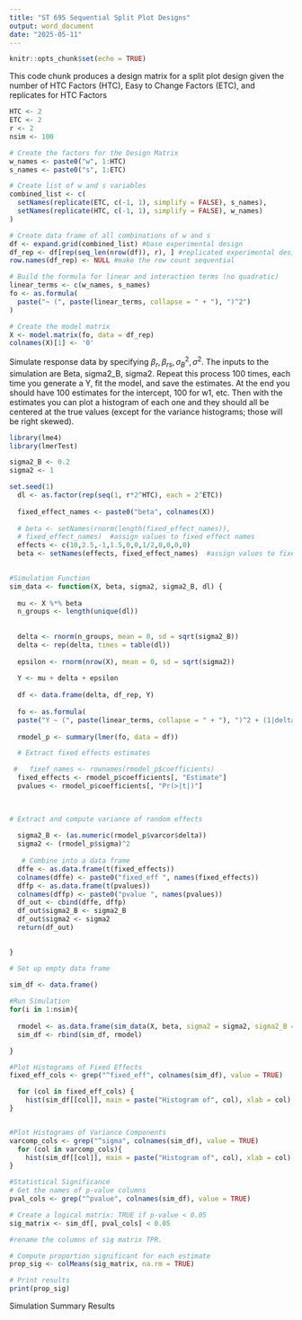 ---
title: "ST 695 Sequential Split Plot Designs"
output: word_document
date: "2025-05-11"
---

```{r setup, include=FALSE}
knitr::opts_chunk$set(echo = TRUE)
```

This code chunk produces a design matrix for a split plot design given the number of HTC Factors (HTC), Easy to Change Factors (ETC), and replicates for HTC Factors 
```{r }

HTC <- 2
ETC <- 2
r <- 2
nsim <- 100

# Create the factors for the Design Matrix
w_names <- paste0("w", 1:HTC)
s_names <- paste0("s", 1:ETC)

# Create list of w and s variables
combined_list <- c(
  setNames(replicate(ETC, c(-1, 1), simplify = FALSE), s_names),
  setNames(replicate(HTC, c(-1, 1), simplify = FALSE), w_names)
)

# Create data frame of all combinations of w and s
df <- expand.grid(combined_list) #base experimental design
df_rep <- df[rep(seq_len(nrow(df)), r), ] #replicated experimental design
row.names(df_rep) <- NULL #make the row count sequential

# Build the formula for linear and interaction terms (no quadratic)
linear_terms <- c(w_names, s_names)
fo <- as.formula(
  paste("~ (", paste(linear_terms, collapse = " + "), ")^2")
)

# Create the model matrix
X <- model.matrix(fo, data = df_rep)
colnames(X)[1] <- '0'

```


Simulate response data by specifying $\beta_r, \beta_{rs}, \sigma^2_B, \sigma^2$. The inputs to the simulation are Beta, sigma2_B, sigma2. Repeat this process 100 times, each time you generate a Y, fit the model, and save the estimates. At the end you should have 100 estimates for the intercept, 100 for w1, etc. Then with the estimates you can plot a histogram of each one and they should all be centered at the true values (except for the variance histograms; those will be right skewed).

```{r}

library(lme4)
library(lmerTest)

sigma2_B <- 0.2
sigma2 <- 1

set.seed(1)
  dl <- as.factor(rep(seq(1, r*2^HTC), each = 2^ETC))  
    
  fixed_effect_names <- paste0("beta", colnames(X))
  
  # beta <- setNames(rnorm(length(fixed_effect_names)),
  # fixed_effect_names)  #assign values to fixed effect names
  effects <- c(10,2.5,-1,1.5,0,0,1/2,0,0,0,0)
  beta <- setNames(effects, fixed_effect_names)  #assign values to fixed effect names
  

#Simulation Function  
sim_data <- function(X, beta, sigma2, sigma2_B, dl) {
  
  mu <- X %*% beta
  n_groups <- length(unique(dl))
  
  
  delta <- rnorm(n_groups, mean = 0, sd = sqrt(sigma2_B))
  delta <- rep(delta, times = table(dl))
  
  epsilon <- rnorm(nrow(X), mean = 0, sd = sqrt(sigma2))
  
  Y <- mu + delta + epsilon
  
  df <- data.frame(delta, df_rep, Y)
  
  fo <- as.formula(
  paste("Y ~ (", paste(linear_terms, collapse = " + "), ")^2 + (1|delta)"))
  
  rmodel_p <- summary(lmer(fo, data = df))

  # Extract fixed effects estimates

 #   fixef_names <- rownames(rmodel_p$coefficients)
  fixed_effects <- rmodel_p$coefficients[, "Estimate"]
  pvalues <- rmodel_p$coefficients[, "Pr(>|t|)"]

   
 
# Extract and compute variance of random effects
  
  sigma2_B <- (as.numeric(rmodel_p$varcor$delta))
  sigma2 <- (rmodel_p$sigma)^2
 
   # Combine into a data frame 
  dffe <- as.data.frame(t(fixed_effects))
  colnames(dffe) <- paste0("fixed_eff ", names(fixed_effects))
  dffp <- as.data.frame(t(pvalues))
  colnames(dffp) <- paste0("pvalue ", names(pvalues))
  df_out <- cbind(dffe, dffp)
  df_out$sigma2_B <- sigma2_B
  df_out$sigma2 <- sigma2
  return(df_out)
  

}

# Set up empty data frame

sim_df <- data.frame()
  
#Run Simulation
for(i in 1:nsim){
 
  rmodel <- as.data.frame(sim_data(X, beta, sigma2 = sigma2, sigma2_B = sigma2_B, dl))
  sim_df <- rbind(sim_df, rmodel)

}

#Plot Histograms of Fixed Effects
fixed_eff_cols <- grep("^fixed_eff", colnames(sim_df), value = TRUE)

  for (col in fixed_eff_cols) {
    hist(sim_df[[col]], main = paste("Histogram of", col), xlab = col)
}


#Plot Histograms of Variance Components
varcomp_cols <- grep("^sigma", colnames(sim_df), value = TRUE)
  for (col in varcomp_cols){
    hist(sim_df[[col]], main = paste("Histogram of", col), xlab = col)
}

#Statistical Significance
# Get the names of p-value columns
pval_cols <- grep("^pvalue", colnames(sim_df), value = TRUE)

# Create a logical matrix: TRUE if p-value < 0.05
sig_matrix <- sim_df[, pval_cols] < 0.05

#rename the columns of sig matrix TPR.

# Compute proportion significant for each estimate
prop_sig <- colMeans(sig_matrix, na.rm = TRUE)

# Print results
print(prop_sig)


```

Simulation Summary Results
```{r}



```